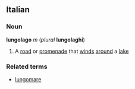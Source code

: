 ==Italian==
===Noun===
'''lungolago''' ''m'' (''plural'' '''lungolaghi''')
#A [[road]] or [[promenade]] that [[wind]]s [[around]] a [[lake]]
===Related terms===
*[[lungomare]]